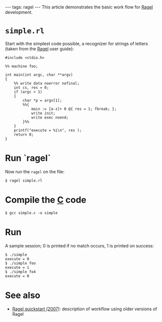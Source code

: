 ---
tags: ragel
---
This article demonstrates the basic work flow for [[Ragel]] development.

= <tt>simple.rl</tt> =

Start with the simplest code possible, a recognizer for strings of letters (taken from the [[Ragel]] user guide):

<pre>#include <stdio.h>
 
%% machine foo; 

int main(int argc, char **argv) 
{ 
    %% write data noerror nofinal; 
    int cs, res = 0; 
    if (argc > 1)
    {
        char *p = argv[1]; 
        %%{ 
            main := [a-z]+ 0 @{ res = 1; fbreak; };
            write init; 
            write exec noend; 
        }%% 
    } 
    printf("execute = %i\n", res ); 
    return 0; 
}</pre>

= Run `ragel` =

Now run the <tt>ragel</tt> on the file:

<pre lang="shell">$ ragel simple.rl</pre>

= Compile the [[C]] code =

<pre lang="shell">$ gcc simple.c -o simple</pre>

= Run =

A sample session; 0 is printed if no match occurs, 1 is printed on success:

<pre lang="shell">$ ./simple 
execute = 0
$ ./simple foo
execute = 1
$ ./simple fo4
execute = 0</pre>

= See also =

* [[Ragel quickstart (2007)]]: description of workflow using older versions of Ragel
